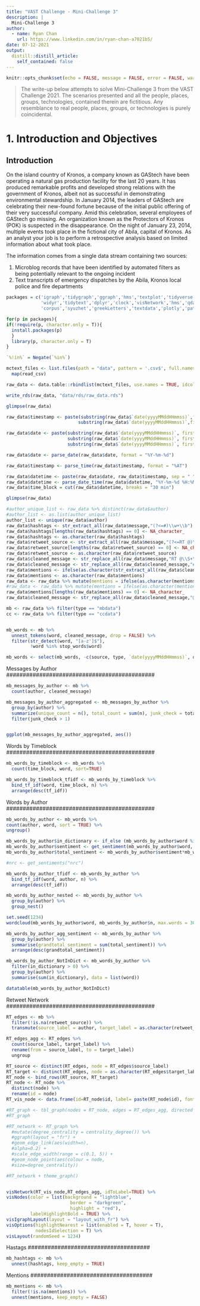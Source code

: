 ```yaml
---
title: "VAST Challenge - Mini-Challenge 3"
description: |
  Mini-Challenge 3
author:
  - name: Ryan Chan
    url: https://www.linkedin.com/in/ryan-chan-a7021b5/
date: 07-12-2021
output:
  distill::distill_article:
    self_contained: false
---
```



```r
knitr::opts_chunk$set(echo = FALSE, message = FALSE, error = FALSE, warning = FALSE, fig.retina = 3)
```


> The write-up below attempts to solve Mini-Challenge 3 from the VAST Challenge 2021. The scenarios presented and all the people, places, groups, technologies, contained therein are fictitious. Any resemblance to real people, places, groups, or technologies is purely coincidental.

# 1. Introduction and Objectives
## Introduction

On the island country of Kronos, a company known as GAStech have been operating a natural gas production facility for the last 20 years. It has produced remarkable profits and developed strong relations with the government of Kronos, albeit not as successful in demonstrating environmental stewardship. In January 2014, the leaders of GAStech are celebrating their new-found fortune because of the initial public offering of their very successful company. Amid this celebration, several employees of GAStech go missing. An organization known as the Protectors of Kronos (POK) is suspected in the disappearance. On the night of January 23, 2014, multiple events took place in the fictional city of Abila, capital of Kronos. As an analyst your job is to perform a retrospective analysis based on limited information about what took place.

The information comes from a single data stream containing two sources:

1. Microblog records that have been identified by automated filters as being potentially relevant to the ongoing incident
2. Text transcripts of emergency dispatches by the Abila, Kronos local police and fire departments



```r

packages = c('igraph','tidygraph','ggraph','hms','textplot','tidyverse','lubridate','ggwordcloud','DT','wordcloud',
             'widyr','tidytext','dplyr','clock','visNetwork','hms','qdapDictionaries',
             'corpus','syuzhet','greekLetters','textdata','plotly','patchwork','Rcpp')

for(p in packages){
if(!require(p, character.only = T)){
  install.packages(p)
  }
  library(p, character.only = T)
}

`%!in%` = Negate(`%in%`)

```



```r

mctext_files <- list.files(path = "data", pattern = '.csv$', full.names = TRUE) %>% 
  map(read_csv)

raw_data <- data.table::rbindlist(mctext_files, use.names = TRUE, idcol = "source")

write_rds(raw_data, "data/rds/raw_data.rds")

glimpse(raw_data)

```



```r


raw_data$timestamp <- paste(substring(raw_data$`date(yyyyMMddHHmmss)`,first = 9, last = 10),
                           substring(raw_data$`date(yyyyMMddHHmmss)`,first = 11, last = 12),sep=":")

raw_data$date <- paste(substring(raw_data$`date(yyyyMMddHHmmss)`, first = 1, last = 4),
                       substring(raw_data$`date(yyyyMMddHHmmss)`, first = 5, last = 6),
                       substring(raw_data$`date(yyyyMMddHHmmss)`, first = 7, last = 8),sep = "-")

raw_data$date <- parse_date(raw_data$date, format = "%Y-%m-%d")

raw_data$timestamp <- parse_time(raw_data$timestamp, format = "%AT")

raw_data$datetime <- paste(raw_data$date, raw_data$timestamp, sep = " ")
raw_data$datetime <- parse_date_time(raw_data$datetime, "%Y-%m-%d %H:%M:%S")
raw_data$time_block = cut(raw_data$datetime, breaks = "30 min")

glimpse(raw_data)

```



```r

#author_unique_list <- raw_data %>% distinct(raw_data$author)
#author_list <- as.list(author_unique_list)
author_list <- unique(raw_data$author)
raw_data$hashtags <- str_extract_all(raw_data$message,"(?<=#)\\w+\\b")
raw_data$hashtags[lengths(raw_data$hashtags) == 0] <- NA_character_
raw_data$hashtags <- as.character(raw_data$hashtags)
raw_data$retweet_source <- str_extract_all(raw_data$message,"(?<=RT @)\\S+\\b")
raw_data$retweet_source[lengths(raw_data$retweet_source) == 0] <- NA_character_
raw_data$retweet_source <- as.character(raw_data$retweet_source)
raw_data$cleaned_message <- str_replace_all(raw_data$message,"RT @\\S+\\s*\\b","")
raw_data$cleaned_message <- str_replace_all(raw_data$cleaned_message,"#\\w+\\s*\\b","")
raw_data$mentions <- ifelse(as.character(str_extract_all(raw_data$cleaned_message,"(?<=@)\\S+\\b")) %in% author_list, str_extract_all(raw_data$cleaned_message,"(?<=@)\\S+\\b"),ifelse (as.character(str_extract_all(raw_data$cleaned_message,"(?<=@)\\w+\\b")) %in% author_list,str_extract_all(raw_data$cleaned_message,"(?<=@)\\w+\\b"),NA_character_))
raw_data$mentions <- as.character(raw_data$mentions)
raw_data <- raw_data %>% mutate(mentions = ifelse(as.character(mentions) != as.character(author),mentions,NA_character_))
#raw_data <- raw_data %>% mutate(mentions = ifelse(as.character(mentions) %in% author_list,mentions,NA_character_))
raw_data$mentions[lengths(raw_data$mentions) == 0] <- NA_character_
raw_data$cleaned_message <- str_replace_all(raw_data$cleaned_message,"@\\S+\\s*\\b","")

```




```r

mb <- raw_data %>% filter(type == "mbdata")
cc <- raw_data %>% filter(type == "ccdata")

```


```r



```



```r

mb_words <- mb %>% 
  unnest_tokens(word, cleaned_message, drop = FALSE) %>%
  filter(str_detect(word, "[a-z']$"),
         !word %in% stop_words$word)

mb_words <- select(mb_words, -c(source, type, `date(yyyyMMddHHmmss)`, date, timestamp, message))

```

#############################################
Messages by Author
#############################################

```r

mb_messages_by_author <- mb %>% 
  count(author, cleaned_message)

```



```r

mb_messages_by_author_aggregated <- mb_messages_by_author %>% 
  group_by(author) %>% 
  summarize(unique_count = n(), total_count = sum(n), junk_check = total_count/unique_count) %>% 
  filter(junk_check > 1)



```



```r

ggplot(mb_messages_by_author_aggregated, aes())

```


#############################################
Words by Timeblock
#############################################


```r

mb_words_by_timeblock <- mb_words %>% 
  count(time_block, word, sort=TRUE)

```



```r

mb_words_by_timeblock_tfidf <- mb_words_by_timeblock %>% 
  bind_tf_idf(word, time_block, n) %>%
  arrange(desc(tf_idf))

```

#############################################
Words by Author
#############################################

```r

mb_words_by_author <- mb_words %>%
count(author, word, sort = TRUE) %>%
ungroup()

```



```r

mb_words_by_author$in_dictionary <- if_else (mb_words_by_author$word %in% GradyAugmented,0,1)
mb_words_by_author$sentiment <- get_sentiment(mb_words_by_author$word, method = "syuzhet")
mb_words_by_author$total_sentiment <- mb_words_by_author$sentiment*mb_words_by_author$n

#nrc <- get_sentiments("nrc")


```



```r

mb_words_by_author_tfidf <- mb_words_by_author %>% 
  bind_tf_idf(word, author, n) %>%
  arrange(desc(tf_idf))

```



```r

mb_words_by_author_nested <- mb_words_by_author %>% 
  group_by(author) %>% 
  group_nest()

```



```r

set.seed(1234)
wordcloud(mb_words_by_author$word, mb_words_by_author$n, max.words = 300)

```



```r

mb_words_by_author_agg_sentiment <- mb_words_by_author %>% 
  group_by(author) %>% 
  summarise(grandtotal_sentiment = sum(total_sentiment)) %>% 
  arrange(desc(grandtotal_sentiment))

```




```r

mb_words_by_author_NotInDict <- mb_words_by_author %>%
  filter(in_dictionary > 0) %>% 
  group_by(author) %>% 
  summarise(sum(in_dictionary), data = list(word))

```



```r

datatable(mb_words_by_author_NotInDict)

```


#############################################
Retweet Network
#############################################


```r

RT_edges <- mb %>% 
  filter(!is.na(retweet_source)) %>% 
  transmute(source_label = author, target_label = as.character(retweet_source))

```



```r

RT_edges_agg <- RT_edges %>% 
  count(source_label, target_label) %>%
  rename(from = source_label, to = target_label)
  ungroup

```



```r

RT_source <- distinct(RT_edges, node = RT_edges$source_label)
RT_target <- distinct(RT_edges, node = as.character(RT_edges$target_label))
RT_node <- bind_rows(RT_source, RT_target)
RT_node <- RT_node %>% 
  distinct(node) %>% 
  rename(id = node)
RT_vis_node <- data.frame(id=RT_node$id, label= paste(RT_node$id), font.size=30)

```



```r

#RT_graph <- tbl_graph(nodes = RT_node, edges = RT_edges_agg, directed = TRUE)
#RT_graph

```



```r

#RT_network <- RT_graph %>% 
  #mutate(degree_centrality = centrality_degree()) %>%
  #ggraph(layout = "fr") +
  #geom_edge_link(aes(width=n),
  #alpha=0.2) +
  #scale_edge_width(range = c(0.1, 5)) +
  #geom_node_point(aes(colour = node,
  #size=degree_centrality))

#RT_network + theme_graph()

```



```r



```



```r

visNetwork(RT_vis_node,RT_edges_agg, idToLabel=TRUE) %>%
visNodes(color = list(background = "lightblue", 
                        border = "darkgreen",
                        highlight = "red"),
         labelHighlightBold = TRUE) %>% 
visIgraphLayout(layout = "layout_with_fr") %>% 
visOptions(highlightNearest = list(enabled = T, hover = T), 
           nodesIdSelection = T) %>% 
visLayout(randomSeed = 1234)

```

#####################################
Hastags
#####################################

```r

mb_hashtags <- mb %>%
  unnest(hashtags, keep_empty = TRUE)

```

#####################################
Mentions
#####################################

```r

mb_mentions <- mb %>%
  filter(!is.na(mentions)) %>% 
  unnest(mentions, keep_empty = FALSE)

```



```r



```



```r



```



```r



```



```r



```



```r



```



```r



```



```r



```



```r



```



```r



```



```r



```



```r



```



```r



```



```r



```



```r



```



```r



```



```r



```



```r



```



```r



```



```r



```



```r



```



```r



```



```r



```



```r



```



```r



```



```r



```



```r



```



```r



```



```r



```



```r



```



```r



```



```r



```



```r



```



```r



```



```r



```



```r



```